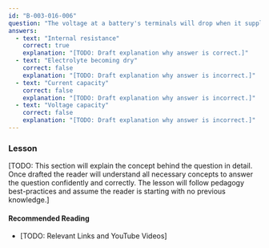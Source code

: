 ```yaml
---
id: "B-003-016-006"
question: "The voltage at a battery's terminals will drop when it supplies current. What is the cause of the drop?"
answers:
  - text: "Internal resistance"
    correct: true
    explanation: "[TODO: Draft explanation why answer is correct.]"
  - text: "Electrolyte becoming dry"
    correct: false
    explanation: "[TODO: Draft explanation why answer is incorrect.]"
  - text: "Current capacity"
    correct: false
    explanation: "[TODO: Draft explanation why answer is incorrect.]"
  - text: "Voltage capacity"
    correct: false
    explanation: "[TODO: Draft explanation why answer is incorrect.]"
---
```


### Lesson

[TODO: This section will explain the concept behind the question in detail. Once drafted the reader will understand all necessary concepts to answer the question confidently and correctly. The lesson will follow pedagogy best-practices and assume the reader is starting with no previous knowledge.]

#### Recommended Reading

- [TODO: Relevant Links and YouTube Videos]
